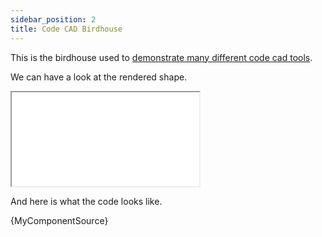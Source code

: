 ```yaml
---
sidebar_position: 2
title: Code CAD Birdhouse
---
```



This is the birdhouse used to [demonstrate many different code cad tools](https://github.com/Irev-Dev/curated-code-cad).

We can have a look at the rendered shape.

<iframe allow="fullscreen" src={iframePath("birdhouse.js")}></iframe>

And here is what the code looks like.

<CodeBlock className="language-jsx">{MyComponentSource}</CodeBlock>
